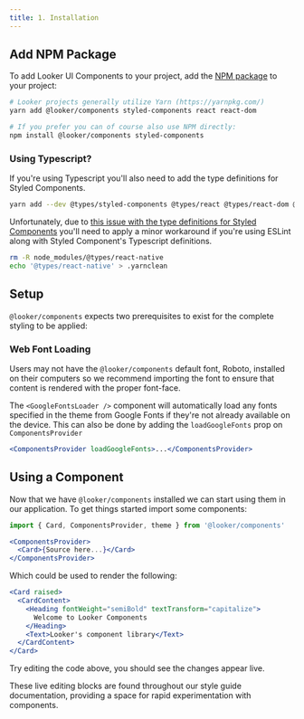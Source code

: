 ```yaml
---
title: 1. Installation
---
```


## Add NPM Package

To add Looker UI Components to your project, add the [NPM package](https://www.npmjs.com/package/@looker/components) to your project:

```bash static
# Looker projects generally utilize Yarn (https://yarnpkg.com/)
yarn add @looker/components styled-components react react-dom

# If you prefer you can of course also use NPM directly:
npm install @looker/components styled-components
```

### Using Typescript?

If you're using Typescript you'll also need to add the type definitions for Styled Components.

```bash static
yarn add --dev @types/styled-components @types/react @types/react-dom @types/styled-system
```

Unfortunately, due to [this issue with the type definitions for Styled Components](https://github.com/DefinitelyTyped/DefinitelyTyped/issues/33311) you'll need to apply a minor workaround if you're using ESLint along with Styled Component's Typescript definitions.

```bash static
rm -R node_modules/@types/react-native
echo '@types/react-native' > .yarnclean
```

## Setup

`@looker/components` expects two prerequisites to exist for the complete styling to be applied:

### Web Font Loading

Users may not have the `@looker/components` default font, Roboto, installed on their computers so we recommend importing the font to ensure that content is rendered with the proper font-face.

The `<GoogleFontsLoader />` component will automatically load any fonts specified in the theme from Google Fonts if they're not already available on the device. This can also be done by adding the `loadGoogleFonts` prop on `ComponentsProvider`

```jsx static
<ComponentsProvider loadGoogleFonts>...</ComponentsProvider>
```

## Using a Component

Now that we have `@looker/components` installed we can start using them in our application. To get things started import some components:

```jsx static
import { Card, ComponentsProvider, theme } from '@looker/components'

<ComponentsProvider>
  <Card>{Source here...}</Card>
</ComponentsProvider>
```

Which could be used to render the following:

```jsx
<Card raised>
  <CardContent>
    <Heading fontWeight="semiBold" textTransform="capitalize">
      Welcome to Looker Components
    </Heading>
    <Text>Looker's component library</Text>
  </CardContent>
</Card>
```

Try editing the code above, you should see the changes appear live.

These live editing blocks are found throughout our style guide documentation, providing a space for rapid experimentation with components.
